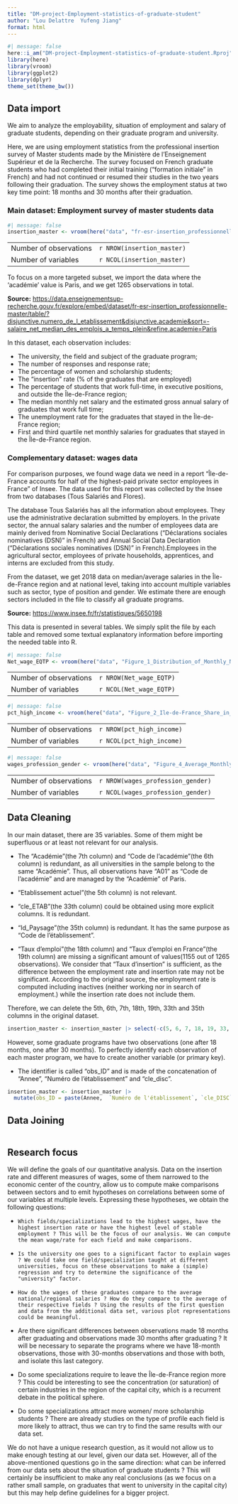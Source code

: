 ```yaml
---
title: "DM-project-Employment-statistics-of-graduate-student"
author: "Lou Delattre  Yufeng Jiang"
format: html
---
```


```r
#| message: false
here::i_am("DM-project-Employment-statistics-of-graduate-student.Rproj")
library(here)
library(vroom)
library(ggplot2)
library(dplyr)
theme_set(theme_bw())
```

## Data import


We aim to analyze the employability, situation of employment and salary of graduate students, depending on their graduate program and university.

Here, we are using employment statistics from the professional insertion survey of Master students made by the Ministère de l'Enseignement Supérieur et de la Recherche. The survey focused on French graduate students who had completed their initial training ("formation initiale" in French) and had not continued or resumed their studies in the two years following their graduation. The survey shows the employment status at two key time point: 18 months and 30 months after their graduation.


### Main dataset: Employment survey of master students data
```r
#| message: false
insertion_master <- vroom(here("data", "fr-esr-insertion_professionnelle-master.csv"))
```

|                        |                            |
|------------------------|----------------------------|
| Number of observations | `r NROW(insertion_master)` |
| Number of variables    | `r NCOL(insertion_master)` |

To focus on a more targeted subset, we import the data where the 'académie' value is Paris, and we get 1265 observations in total.

**Source:** <u>https://data.enseignementsup-recherche.gouv.fr/explore/embed/dataset/fr-esr-insertion_professionnelle-master/table/?disjunctive.numero_de_l_etablissement&disjunctive.academie&sort=-salaire_net_median_des_emplois_a_temps_plein&refine.academie=Paris</u>

In this dataset, each observation includes: 

-   The university, the field and subject of the graduate program;<br>
-   The number of responses and response rate;<br>
-   The percentage of women and scholarship students; <br>
-   The "insertion" rate (% of the graduates that are employed)<br>
-   The percentage of students that work full-time, in executive positions, and outside the Île-de-France region;<br>
-   The median monthly net salary and the estimated gross annual salary of graduates that work full time;<br>
-   The unemployment rate for the graduates that stayed in the ÎIe-de-France region; <br>
-   First and third quartile net monthly salaries for graduates that stayed in the Île-de-France region. <br>


### Complementary dataset: wages data

For comparison purposes, we found wage data we need in a report "Île-de-France accounts for half of the highest-paid private sector employees in France" of Insee. The data used for this report was collected by the Insee from two databases (Tous Salariés and Flores).<br>

The database Tous Salariés has all the information about employees. They use the administrative declaration submitted by employers. In the private sector, the annual salary salaries and the number of employees data are mainly derived from Nominative Social Declarations ("Déclarations sociales nominatives (DSN)" in French) and Annual Social Data Declaration ("Déclarations sociales nominatives (DSN)" in French).Employees in the agricultural sector, employees of private households, apprentices, and interns are excluded from this study.

From the dataset, we get 2018 data on median/average salaries in the Île-de-France region and at national level, taking into account multiple variables such as sector, type of position and gender. We estimate there are enough sectors included in the file to classify all graduate programs. 

**Source:** <u>https://www.insee.fr/fr/statistiques/5650198</u>

This data is presented in several tables. We simply split the file by each table and removed some textual explanatory information before importing the needed table into R.

```r
#| message: false
Net_wage_EQTP <- vroom(here("data", "Figure_1_Distribution_of_Monthly_Net_Wages_in_Ile-de-France_and_France_EQTP.csv"))
```

|                        |                         |
|------------------------|-------------------------|
| Number of observations | `r NROW(Net_wage_EQTP)` |
| Number of variables    | `r NCOL(Net_wage_EQTP)` |

```r
#| message: false
pct_high_income <- vroom(here("data", "Figure_2_Ile-de-France_Share_in_High_Incomes_High_Wealth_and_High_Wages.csv"))
```

|                        |                           |
|------------------------|---------------------------|
| Number of observations | `r NROW(pct_high_income)` |
| Number of variables    | `r NCOL(pct_high_income)` |

```r
#| message: false
wages_profession_gender <- vroom(here("data", "Figure_4_Average_Monthly_Net_Wages_EQTP_by_Socio-Professional_Category_and_Gender.csv"))
```
|                        |                                   |
|------------------------|-----------------------------------|
| Number of observations | `r NROW(wages_profession_gender)` |
| Number of variables    | `r NCOL(wages_profession_gender)` |


## Data Cleaning

In our main dataset, there are 35 variables. Some of them might be superfluous or at least not relevant for our analysis.

-   The "Académie"(the 7th column) and "Code de l'académie"(the 6th column) is redundant, as all universities in the sample belong to the same "Académie". Thus, all observations have "A01" as "Code de l'académie" and are managed by the "Académie" of Paris.

-   "Etablissement actuel"(the 5th column) is not relevant.

-   "cle_ETAB"(the 33th column) could be obtained using more explicit columns. It is redundant.

-   "Id_Paysage"(the 35th column) is redundant. It has the same purpose as "Code de l'établissement".

-   "Taux d'emploi"(the 18th column) and "Taux d'emploi en France"(the 19th column) are missing a significant amount of values(1155 out of 1265 observations). We consider that "Taux d'insertion" is sufficient, as the difference between the employment rate and insertion rate may not be significant. According to the original source, the employment rate is computed including inactives (neither working nor in search of employment.) while the insertion rate does not include them.

Therefore, we can delete the 5th, 6th, 7th, 18th, 19th, 33th and 35th columns in the original dataset.

```r
insertion_master <- insertion_master |> select(-c(5, 6, 7, 18, 19, 33, 35))
```

However, some graduate programs have two observations (one after 18 months, one after 30 months). To perfectly identify each observation of each master program, we have to create another variable (or primary key).

-    The identifier is called "obs_ID" and is made of the concatenation of "Annee", "Numéro de l'établissement" and "cle_disc". 

```r
insertion_master <- insertion_master |>
  mutate(obs_ID = paste(Annee,  `Numéro de l'établissement`, `cle_DISC`, sep = "_"))
```

## Data Joining

```r

```


## Research focus

  We will define the goals of our quantitative analysis. Data on the insertion rate and different measures of wages, some of them narrowed to the economic center of the country, allow us to compute make comparisons between sectors and to emit hypotheses on correlations between some of our variables at multiple levels. Expressing these hypotheses, we obtain the following questions:  

-     Which fields/specializations lead to the highest wages, have the highest insertion rate or have the highest level of stable employment ? This will be the focus of our analysis. We can compute the mean wage/rate for each field and make comparisons. 

-     Is the university one goes to a significant factor to explain wages ? We could take one field/specialization taught at different universities, focus on these observations to make a (simple) regression and try to determine the significance of the "university" factor.

-     How do the wages of these graduates compare to the average national/regional salaries ? How do they compare to the average of their respective fields ? Using the results of the first question and data from the additional data set, various plot representations could be meaningful. 

-    Are there significant differences between observations made 18 months after graduating and observations made 30 months after graduating ? It will be necessary to separate the programs where we have 18-month observations, those with 30-months observations and those with both, and isolate this last category. 

-   Do some specializations require to leave the Île-de-France region more ? This could be interesting to see the concentration (or saturation) of certain industries in the region of the capital city, which is a recurrent debate in the political sphere.  

-   Do some specializations attract more women/ more scholarship students ? There are already studies on the type of profile each field is more likely to attract, thus we can try to find the same results with our data set.  

  We do not have a unique research question, as it would not allow us to make enough testing at our level, given our data set. However, all of the above-mentioned questions go in the same direction: what can be inferred from our data sets about the situation of graduate students ? This will certainly be insufficient to make any real conclusions (as we focus on a rather small sample, on graduates that went to university in the capital city) but this may help define guidelines for a bigger project.    






